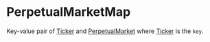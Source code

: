 # PerpetualMarketMap

Key-value pair of [Ticker] and [PerpetualMarket] where [Ticker] is the `key`.

[Ticker]: /types/ticker
[PerpetualMarket]: /types/perpetual_market